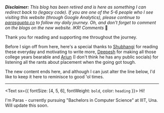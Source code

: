 _**Disclaimer:** This blog has been retired and is here as something I can redirect back to (legacy code). If you are one of the 5-6 people who I see visiting this website (through Google Analytics), please continue to [parasgupta.co](https://parasgupta.co) to follow my daily journey. Oh, and don't forget to comment on the blogs on the new website. IKR! Comments_ 😬

Thank you for reading and supporting me throughout the journey.

Before I sign off from here, here's a special thanks to [Shubhangi](https://twitter.com/knowshubhangi) for reading these everyday and motivating to write more, [Deepesh](https://twitter.com/deepesh_manwani) for making all those college years bearable and [Arjun](https://www.instagram.com/guy_called_arjun) (I don't think he has any public socials) for listening all the rants about placement when the going got tough.

The new content ends here, and although I can just alter the line below, I'd like to keep it here to reminisce to good 'ol times.

---

<Text sx={{ fontSize: [4, 5, 6], fontWeight: `bold`, color: `heading` }}>
  Hi!
</Text>

I'm Paras - currently pursuing "Bachelors in Computer Science" at IIIT, Una. Will update this soon.
